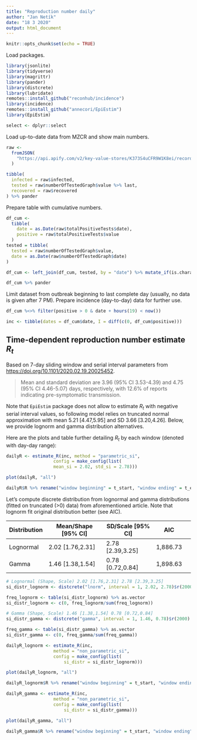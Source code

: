 ```yaml
---
title: "Reproduction number daily"
author: "Jan Netík"
date: "18 3 2020"
output: html_document
---
```


```r
knitr::opts_chunk$set(echo = TRUE)
```

Load packages.

```r
library(jsonlite)
library(tidyverse)
library(magrittr)
library(pander)
library(distcrete)
library(lubridate)
remotes::install_github("reconhub/incidence")
library(incidence)
remotes::install_github("annecori/EpiEstim")
library(EpiEstim)

select <- dplyr::select
```

Load up-to-date data from MZCR and show main numbers.

```r
raw <-
  fromJSON(
    "https://api.apify.com/v2/key-value-stores/K373S4uCFR9W1K8ei/records/LATEST?disableRedirect=true"
  )

tibble(
  infected = raw$infected,
  tested = raw$numberOfTestedGraph$value %>% last,
  recovered = raw$recovered
) %>% pander
```

Prepare table with cumulative numbers.

```r
df_cum <-
  tibble(
    date = as.Date(raw$totalPositiveTests$date),
    positive = raw$totalPositiveTests$value
  )
tested = tibble(
  tested = raw$numberOfTestedGraph$value,
  date = as.Date(raw$numberOfTestedGraph$date)
)

df_cum <- left_join(df_cum, tested, by = "date") %>% mutate_if(is.character, parse_number)

df_cum %>% pander
```

Limit dataset from outbreak beginning to last complete day (usually, no data is given after 7 PM). Prepare incidence (day-to-day) data for further use.

```r
df_cum %<>% filter(positive > 0 & date + hours(19) < now())

inc <- tibble(dates = df_cum$date, I = diff(c(0, df_cum$positive)))
```

## Time-dependent reproduction number estimate $R_t$

Based on 7-day sliding window and serial interval parameters from [https://doi.org/10.1101/2020.02.19.20025452](https://doi.org/10.1101/2020.02.19.20025452).

>Mean and standard deviation are 3.96 (95% CI 3.53-4.39) and 4.75 (95% CI 4.46-5.07) days, respectively, with 12.6% of reports indicating pre-symptomatic transmission.

Note that `EpiEstim` package does not allow to estimate $R_t$ with negative serial interval values, so following model relies on truncated normal approximation with mean 5.21 [4.47,5.95] and SD 3.66 [3.20,4.26]. Below, we provide lognorm and gamma distribution alternatives.

Here are the plots and table further detailing $R_t$ by each window (denoted with day-day range):

```r
dailyR <- estimate_R(inc, method = "parametric_si",
                  config = make_config(list(
                  mean_si = 2.02, std_si = 2.78)))

plot(dailyR, "all")

dailyR$R %>% rename("window beginning" = t_start, "window ending" = t_end, "R mean" = "Mean(R)", "R standard deviation" =  "Std(R)", "2.5th percentile" = "Quantile.0.025(R)", "50th percentile" = "Median(R)", "97.5th percentile" = "Quantile.0.975(R)") %>% transmute(`window beginning`,`window ending`,`R mean`,`R standard deviation`,`2.5th percentile`,`50th percentile`,`97.5th percentile`) %>% set_rownames(paste0(.$`window beginning`, "--", .$`window ending`)) %>% select(-c(`window beginning`, `window ending`)) %>%  pander
```
Let's compute discrete distribution from lognormal and gamma distributions (fitted on truncated (>0) data) from aforementioned article. Note that lognorm fit original distribution better (see AIC).

|Distribution | Mean/Shape [95% CI] | SD/Scale [95% CI] | AIC |
|:------|-------|--------|-------| --|
|Lognormal | 2.02 [1.76,2.31] |2.78 [2.39,3.25]|1,886.73|
|Gamma | 1.46 [1.38,1.54] |0.78 [0.72,0.84]| 1,898.63|

```r
# Lognormal (Shape, Scale) 2.02 [1.76,2.31] 2.78 [2.39,3.25] 
si_distr_lognorm <- distcrete("lnorm", interval = 1, 2.02, 2.78)$r(2000) %>% extract(.<20)

freq_lognorm <- table(si_distr_lognorm) %>% as.vector
si_distr_lognorm <- c(0, freq_lognorm/sum(freq_lognorm))

# Gamma (Shape, Scale) 1.46 [1.38,1.54] 0.78 [0.72,0.84]
si_distr_gamma <- distcrete("gamma", interval = 1, 1.46, 0.78)$r(2000) %>% extract(.<20)

freq_gamma <- table(si_distr_gamma) %>% as.vector
si_distr_gamma <- c(0, freq_gamma/sum(freq_gamma))
```


```r
dailyR_lognorm <- estimate_R(inc, 
                  method = "non_parametric_si",
                  config = make_config(list(
                      si_distr = si_distr_lognorm)))

plot(dailyR_lognorm, "all")

dailyR_lognorm$R %>% rename("window beginning" = t_start, "window ending" = t_end, "R mean" = "Mean(R)", "R standard deviation" =  "Std(R)", "2.5th percentile" = "Quantile.0.025(R)", "50th percentile" = "Median(R)", "97.5th percentile" = "Quantile.0.975(R)") %>% transmute(`window beginning`,`window ending`,`R mean`,`R standard deviation`,`2.5th percentile`,`50th percentile`,`97.5th percentile`) %>% set_rownames(paste0(.$`window beginning`, "--", .$`window ending`)) %>% select(-c(`window beginning`, `window ending`)) %>%  pander
```


```r
dailyR_gamma <- estimate_R(inc, 
                  method = "non_parametric_si",
                  config = make_config(list(
                      si_distr = si_distr_gamma)))

plot(dailyR_gamma, "all")

dailyR_gamma$R %>% rename("window beginning" = t_start, "window ending" = t_end, "R mean" = "Mean(R)", "R standard deviation" =  "Std(R)", "2.5th percentile" = "Quantile.0.025(R)", "50th percentile" = "Median(R)", "97.5th percentile" = "Quantile.0.975(R)") %>% transmute(`window beginning`,`window ending`,`R mean`,`R standard deviation`,`2.5th percentile`,`50th percentile`,`97.5th percentile`) %>% set_rownames(paste0(.$`window beginning`, "--", .$`window ending`)) %>% select(-c(`window beginning`, `window ending`)) %>%  pander
```
